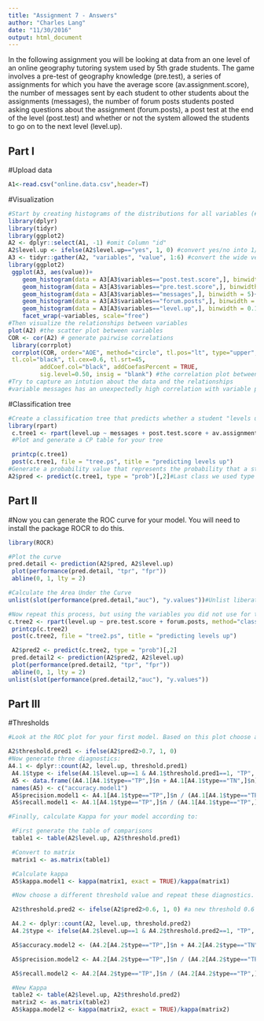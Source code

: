 ```yaml
---
title: "Assignment 7 - Answers"
author: "Charles Lang"
date: "11/30/2016"
output: html_document
---
```


In the following assignment you will be looking at data from an one level of an online geography tutoring system used by 5th grade students. The game involves a pre-test of geography knowledge (pre.test), a series of assignments for which you have the average score (av.assignment.score),  the number of messages sent by each student to other students about the assignments (messages), the number of forum posts students posted asking questions about the assignment (forum.posts), a post test at the end of the level (post.test) and whether or not the system allowed the students to go on to the next level (level.up).  

## Part I

#Upload data
```r
A1<-read.csv("online.data.csv",header=T)
```

#Visualization 
```r
#Start by creating histograms of the distributions for all variables (#HINT: look up "facet" in the ggplot documentation)
library(dplyr)
library(tidyr)
library(ggplot2)
A2 <- dplyr::select(A1, -1) #omit Column "id"
A2$level.up <- ifelse(A2$level.up=="yes", 1, 0) #convert yes/no into 1/0
A3 <- tidyr::gather(A2, "variables", "value", 1:6) #convert the wide version into the long version
library(ggplot2)
 ggplot(A3, aes(value))+
    geom_histogram(data = A3[A3$variables=="post.test.score",], binwidth = 0.01)+
    geom_histogram(data = A3[A3$variables=="pre.test.score",], binwidth = 0.01)+
    geom_histogram(data = A3[A3$variables=="messages",], binwidth = 5)+
    geom_histogram(data = A3[A3$variables=="forum.posts",], binwidth = 1)+geom_histogram(data = A3[A3$variables=="av.assignment.score",], binwidth = 0.01)+
    geom_histogram(data = A3[A3$variables=="level.up",], binwidth = 0.1)+
    facet_wrap(~variables, scale="free")
#Then visualize the relationships between variables
plot(A2) #the scatter plot between variables
COR <- cor(A2) # generate pairwise correlations
 library(corrplot)
 corrplot(COR, order="AOE", method="circle", tl.pos="lt", type="upper",        
 tl.col="black", tl.cex=0.6, tl.srt=45, 
         addCoef.col="black", addCoefasPercent = TRUE,
         sig.level=0.50, insig = "blank") #the correlation plot between variables
#Try to capture an intution about the data and the relationships
#variable messages has an unexpectedly high correlation with variable post.test.score. However,variable forum. posts doesn't highly correlate with other variables. It seems that direct communication between 5th grade students (e.g. messaging) is a more effective way than indirect communication (e.g. forum posting) to improve their grades of geography. 
```
#Classification tree
```r
#Create a classification tree that predicts whether a student "levels up" in the online course using three variables of your choice (As we did last time, set all controls to their minimums)
library(rpart)
 c.tree1 <- rpart(level.up ~ messages + post.test.score + av.assignment.score, method="class", data=A2, control = rpart.control(minsplit=1, minbucket=1, cp=0.01))
 #Plot and generate a CP table for your tree 

 printcp(c.tree1)
 post(c.tree1, file = "tree.ps", title = "predicting levels up")
#Generate a probability value that represents the probability that a student levels up based your classification tree 
A2$pred <- predict(c.tree1, type = "prob")[,2]#Last class we used type = "class" which predicted the classification for us, this time we are using type = "prob" to see the probability that our classififcation is based on.
```
## Part II
#Now you can generate the ROC curve for your model. You will need to install the package ROCR to do this.
```r

library(ROCR)

#Plot the curve
pred.detail <- prediction(A2$pred, A2$level.up) 
 plot(performance(pred.detail, "tpr", "fpr"))
 abline(0, 1, lty = 2)

#Calculate the Area Under the Curve
unlist(slot(performance(pred.detail,"auc"), "y.values"))#Unlist liberates the AUC value from the "performance" object created by ROCR

#Now repeat this process, but using the variables you did not use for the previous model and compare the plots & results of your two models. Which one do you think was the better model? Why?
c.tree2 <- rpart(level.up ~ pre.test.score + forum.posts, method="class", data=A2, control = rpart.control(minsplit=1, minbucket=1))
 printcp(c.tree2)
 post(c.tree2, file = "tree2.ps", title = "predicting levels up")

 A2$pred2 <- predict(c.tree2, type = "prob")[,2]
 pred.detail2 <- prediction(A2$pred2, A2$level.up) 
 plot(performance(pred.detail2, "tpr", "fpr"))
 abline(0, 1, lty = 2)
unlist(slot(performance(pred.detail2,"auc"), "y.values"))
```
## Part III
#Thresholds
```r
#Look at the ROC plot for your first model. Based on this plot choose a probability threshold that balances capturing the most correct predictions against false positives. Then generate a new variable in your data set that classifies each student according to your chosen threshold.

A2$threshold.pred1 <- ifelse(A2$pred2>0.7, 1, 0) 
#Now generate three diagnostics:
A4.1 <- dplyr::count(A2, level.up, threshold.pred1)
 A4.1$type <- ifelse(A4.1$level.up==1 & A4.1$threshold.pred1==1, "TP", ifelse(A4.1$level.up==1 & A4.1$threshold.pred1==0, "FN", ifelse(A4.1$level.up==0 & A4.1$threshold.pred1==1, "FP", "TN")))
 A5 <- data.frame((A4.1[A4.1$type=="TP",]$n + A4.1[A4.1$type=="TN",]$n) / sum(A4.1$n)) #calculate accuracy
 names(A5) <- c("accuracy.model1")
 A5$precision.model1 <- A4.1[A4.1$type=="TP",]$n / (A4.1[A4.1$type=="TP",]$n + A4.1[A4.1$type=="FP",]$n) #calculate precision
 A5$recall.model1 <- A4.1[A4.1$type=="TP",]$n / (A4.1[A4.1$type=="TP",]$n + A4.1[A4.1$type=="TN",]$n) #calculate recall

#Finally, calculate Kappa for your model according to:

 #First generate the table of comparisons
 table1 <- table(A2$level.up, A2$threshold.pred1)

 #Convert to matrix
 matrix1 <- as.matrix(table1)

 #Calculate kappa
 A5$kappa.model1 <- kappa(matrix1, exact = TRUE)/kappa(matrix1)

 #Now choose a different threshold value and repeat these diagnostics. What conclusions can you draw about your two thresholds?

 A2$threshold.pred2 <- ifelse(A2$pred2>0.6, 1, 0) #a new threshold 0.6

 A4.2 <- dplyr::count(A2, level.up, threshold.pred2)
 A4.2$type <- ifelse(A4.2$level.up==1 & A4.2$threshold.pred2==1, "TP", ifelse(A4.2$level.up==1 & A4.2$threshold.pred2==0, "FN", ifelse(A4.2$level.up==0 & A4.2$threshold.pred2==1, "FP", "TN")))

 A5$accuracy.model2 <- (A4.2[A4.2$type=="TP",]$n + A4.2[A4.2$type=="TN",]$n) / sum(A4.2$n)

 A5$precision.model2 <- A4.2[A4.2$type=="TP",]$n / (A4.2[A4.2$type=="TP",]$n + A4.2[A4.2$type=="FP",]$n)

 A5$recall.model2 <- A4.2[A4.2$type=="TP",]$n / (A4.2[A4.2$type=="TP",]$n + A4.2[A4.2$type=="TN",]$n)

 #New Kappa
 table2 <- table(A2$level.up, A2$threshold.pred2)
 matrix2 <- as.matrix(table2)
 A5$kappa.model2 <- kappa(matrix2, exact = TRUE)/kappa(matrix2)

```

